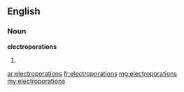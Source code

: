 ==English==

===Noun===
'''electroporations'''

# {{plural of|electroporation}}

[[ar:electroporations]]
[[fr:electroporations]]
[[mg:electroporations]]
[[my:electroporations]]